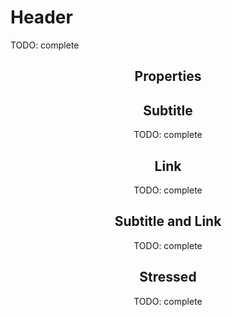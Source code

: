


<Meta title="Atoms/Header" component={Header} />

# Header

TODO: complete

<Preview>
  <Story name="default" parameters={{ decorators: [withKnobs, withA11y, centered] }}>
    <Header  
      title={text("title", "Title")}
      subtitle={text("subtitle", "Subtitle")}
      link={text("link","Link")}
      linkTo={text("linkTo","http://www.tiendanube.com")} /> 
  </Story>
</Preview>

## Properties

<Props of={Header.type} />

## Subtitle

TODO: complete

<Preview withToolbar>
  <Story name="with subtitle">
    <Header title="Title" subtitle="Subtitle" />
  </Story>
</Preview>

## Link

TODO: complete

<Preview withToolbar>
  <Story name="with link">
    <Header
      title="Title"
      link="Link"
      linkTo="http://www.tiendanube.com"
    />
  </Story>
</Preview>

## Subtitle and Link

TODO: complete

<Preview withToolbar>
  <Story name="with subtitle and link">
    <Header
      title="Title"
      subtitle="Subtitle"
      link="Link"
      linkTo="http://www.tiendanube.com"
    />
  </Story>
</Preview>

## Stressed

TODO: complete

<Preview withToolbar>
  <Story name="stressed">
    <Header
      title="Title"
      subtitle={LOREM_STRESS}
      link="Link"
      linkTo="http://www.tiendanube.com"
    />
  </Story>
</Preview>



